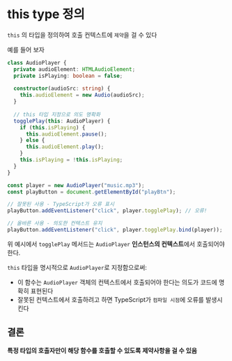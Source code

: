 # this type 정의

`this` 의 타입을 정의하여 호출 컨텍스트에 `제약`을 걸 수 있다

예를 들어 보자

```ts
class AudioPlayer {
  private audioElement: HTMLAudioElement;
  private isPlaying: boolean = false;
  
  constructor(audioSrc: string) {
    this.audioElement = new Audio(audioSrc);
  }
  
  // this 타입 지정으로 의도 명확화
  togglePlay(this: AudioPlayer) {
    if (this.isPlaying) {
      this.audioElement.pause();
    } else {
      this.audioElement.play();
    }
    this.isPlaying = !this.isPlaying;
  }
}

const player = new AudioPlayer("music.mp3");
const playButton = document.getElementById("playBtn");

// 잘못된 사용 - TypeScript가 오류 표시
playButton.addEventListener("click", player.togglePlay); // 오류!

// 올바른 사용 - 의도한 컨텍스트 유지
playButton.addEventListener("click", player.togglePlay.bind(player));
```

위 예시에서 `togglePlay` 메서드는 `AudioPlayer` **인스턴스의 컨텍스트**에서 호출되어야 한다.

`this` 타입을 명시적으로 `AudioPlayer`로 지정함으로써:

- 이 함수는 `AudioPlayer` 객체의 컨텍스트에서 호출되어야 한다는 의도가 코드에 명확히 표현된다
- 잘못된 컨텍스트에서 호출하려고 하면 TypeScript가 `컴파일 시점`에 오류를 발생시킨다

## 결론

**특정 타입의 호출자만이 해당 함수를 호출할 수 있도록 제약사항을 걸 수 있음**
